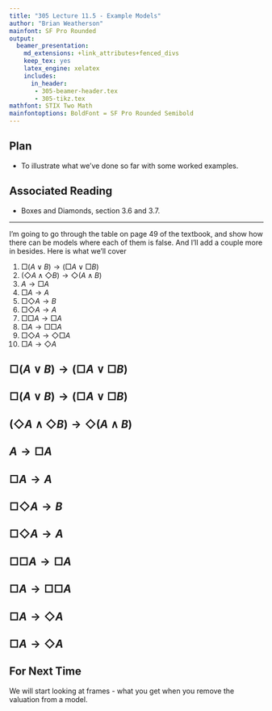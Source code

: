 ```yaml
---
title: "305 Lecture 11.5 - Example Models"
author: "Brian Weatherson"
mainfont: SF Pro Rounded
output:
  beamer_presentation:
    md_extensions: +link_attributes+fenced_divs
    keep_tex: yes
    latex_engine: xelatex
    includes:
      in_header: 
       - 305-beamer-header.tex
       - 305-tikz.tex
mathfont: STIX Two Math
mainfontoptions: BoldFont = SF Pro Rounded Semibold
---
```


## Plan

- To illustrate what we've done so far with some worked examples.

## Associated Reading

- Boxes and Diamonds, section 3.6 and 3.7.

---

I'm going to go through the table on page 49 of the textbook, and show how there can be models where each of them is false. And I'll add a couple more in besides. \pause Here is what we'll cover

1. $\Box(A \vee B) \rightarrow (\Box A \vee \Box B)$
2. $(\Diamond A \wedge \Diamond B) \rightarrow \Diamond (A \wedge B)$
3. $A \rightarrow \Box A$
4. $\Box A \rightarrow A$
5. $\Box \Diamond A \rightarrow B$
6. $\Box \Diamond A \rightarrow A$
7. $\Box \Box A \rightarrow \Box A$
8. $\Box A \rightarrow \Box \Box A$
9. $\Box \Diamond A \rightarrow \Diamond \Box A$
10. $\Box A \rightarrow \Diamond A$

## $\Box(A \vee B) \rightarrow (\Box A \vee \Box B)$

\begin{columns}
    \begin{column}{0.65\textwidth}
        \begin{tikzpicture}[scale=0.6,modal,world/.append style={minimum size=1.5cm}]
      \node[world] (w1) [label=right:$w_1$]{$A,B$}; 
      \node[world] (w2) [label=left:$w_2$, above left=of w1]{$A, \neg B$}; 
      \node[world] (w3) [label=right:$w_3$, above right=of w1] {$\neg A, B$};
      \draw[->] (w1) to (w2);
      \draw[->] (w1) to (w3);
      \draw[->] (w2) to (w1);
      \draw[->] (w3) to (w1);
      \draw[->] (w3) to (w2);
      \draw[->] (w2) to (w3);
	  \path[->] (w2) edge[reflexive above] (w2);
	  \path[->] (w3) edge[reflexive above] (w3);
	  \path[->] (w1) edge[reflexive below] (w1);
    \end{tikzpicture}
    \end{column}
    \begin{column}{0.3\textwidth}
At all points, either $A$ or $B$ is true, so $\Box(A \vee B)$ is true. \pause 

\bigskip

But $\Box A$ and $\Box B$ are false everywhere. \pause So the conditional is false everywhere.
\end{column}
\end{columns}

## $\Box(A \vee B) \rightarrow (\Box A \vee \Box B)$

\begin{columns}
    \begin{column}{0.65\textwidth}
        \begin{tikzpicture}[scale=0.6,modal,world/.append style={minimum size=1.5cm}]
      \node[world] (w1) [label=right:$w_1$]{$A,B$}; 
      \node[world] (w2) [label=left:$w_2$, above left=of w1]{$A, \neg B$}; 
      \node[world] (w3) [label=right:$w_3$, above right=of w1] {$\neg A, B$};
      \draw[->] (w1) to (w2);
      \draw[->] (w1) to (w3);
      \draw[->] (w2) to (w1);
      \draw[->] (w3) to (w1);
      \draw[->] (w3) to (w2);
      \draw[->] (w2) to (w3);
	  \path[->] (w2) edge[reflexive above] (w2);
	  \path[->] (w3) edge[reflexive above] (w3);
	  \path[->] (w1) edge[reflexive below] (w1);
    \end{tikzpicture}
    \end{column}
    \begin{column}{0.3\textwidth}
Note that this is overkill. We just need to show that the formula can be false somewhere in order to show that it is not a theorem.
\end{column}
\end{columns}

## $(\Diamond A \wedge \Diamond B) \rightarrow \Diamond (A \wedge B)$

\begin{columns}
    \begin{column}{0.65\textwidth}
        \begin{tikzpicture}[scale=0.5,modal,world/.append style={minimum size=1.5cm}]
      \node[world] (w1) [label=right:$w_1$]{$\neg A, \neg B$}; 
      \node[world] (w2) [label=left:$w_2$, above left=of w1]{$A, \neg B$}; 
      \node[world] (w3) [label=right:$w_3$, above right=of w1] {$\neg A, B$};
      \draw[->] (w1) to (w2);
      \draw[->] (w1) to (w3);
      \draw[->] (w2) to (w1);
      \draw[->] (w3) to (w1);
      \draw[->] (w3) to (w2);
      \draw[->] (w2) to (w3);
	  \path[->] (w2) edge[reflexive above] (w2);
	  \path[->] (w3) edge[reflexive above] (w3);
	  \path[->] (w1) edge[reflexive below] (w1);
    \end{tikzpicture}
    \end{column}
    \begin{column}{0.33\textwidth}

At $w_1$, we have $\Diamond A \wedge \Diamond B$ true. 

\pause \bigskip

But nowhere is $A \wedge B$ true, so $\Diamond(A \wedge B)$ is false at $w_1$. So the conditional is false. 

\pause \bigskip

Again, this is overkill.
\end{column}
\end{columns}

## $A \rightarrow \Box A$

\begin{columns}
    \begin{column}{0.45\textwidth}
        \begin{tikzpicture}[scale=0.6,modal,world/.append style={minimum size=1cm}]
      \node[world] (w1) [label=right:$w_1$]{$A$}; 
      \node[world] (w2) [label=left:$w_2$, above =of w1]{$\neg A$}; 
      \draw[->] (w1) to (w2);
    \end{tikzpicture}
    \end{column}
    \begin{column}{0.5\textwidth}
    \begin{itemize}
    \item At $w_1$ $A$ is true.
    \item But $\Box A$ is false, since $w_1$ can access $w_2$, and $A$ is false there.
    \item So $A \rightarrow \Box A$ is false.
    \end{itemize}
  \end{column}
\end{columns}
 
## $\Box A \rightarrow A$
\begin{columns}
    \begin{column}{0.45\textwidth}
        \begin{tikzpicture}[scale=0.6,modal,world/.append style={minimum size=1cm}]
      \node[world] (w1) [label=right:$w_1$]{$\neg A$}; 
      \node[world] (w2) [label=left:$w_2$, above =of w1]{$A$}; 
      \draw[->] (w1) to (w2);
    \end{tikzpicture}
    \end{column}
    \begin{column}{0.5\textwidth}
    \begin{itemize}
    \item At $w_1$ $\Box A$ is true. The only accessible world is $w_2$, and $A$ is true there.
    \item But $A$ is false there.
    \item So $\Box A \rightarrow A$ is false.
    \end{itemize}
  \end{column}
\end{columns}

## $\Box \Diamond A \rightarrow B$
\begin{columns}
    \begin{column}{0.45\textwidth}
        \begin{tikzpicture}[scale=0.6,modal,world/.append style={minimum size=1.5cm}]
      \node[world] (w1) [label=right:$w_1$]{$A, \neg B$}; 
      \node[world] (w2) [label=left:$w_2$, above =of w1]{$A, \neg B$}; 
      \draw[->] (w1) to (w2);
     \path[->] (w2) edge[reflexive above] (w2);
    \end{tikzpicture}
    \end{column}
    \begin{column}{0.5\textwidth}
    \begin{itemize}
    \item At $w_1$ $\Box \Diamond A$ is true. The only accessible world is $w_2$, and $\Diamond A$ is true there. (Why?)
    \item But $B$ is false at $w_1$.
    \item So $\Box \Diamond A \rightarrow B$ is false.
    \end{itemize}
  \end{column}
\end{columns}

## $\Box \Diamond A \rightarrow A$

\begin{columns}
    \begin{column}{0.45\textwidth}
        \begin{tikzpicture}[scale=0.6,modal,world/.append style={minimum size=1.5cm}]
      \node[world] (w1) [label=right:$w_1$]{$\neg A$}; 
      \node[world] (w2) [label=left:$w_2$, above =of w1]{$A$}; 
      \draw[->] (w1) to (w2);
     \path[->] (w2) edge[reflexive above] (w2);
     \path[->] (w1) edge[reflexive left] (w1);
    \end{tikzpicture}
    \end{column}
    \begin{column}{0.5\textwidth}
    \begin{itemize}
    \item At $w_1$ $\Box \Diamond A$ is true. At every world, $w_2$ is accessible, and $A$ is true there.
    \item But $A$ is false at $w_1$.
    \item So $\Box \Diamond A \rightarrow A$ is false at $w_1$.
    \end{itemize}
  \end{column}
\end{columns}
 
## $\Box \Box A \rightarrow \Box A$

\begin{columns}
    \begin{column}{0.45\textwidth}
        \begin{tikzpicture}[scale=0.5,modal,world/.append style={minimum size=1cm}]
      \node[world] (w1) [label=right:$w_1$]{$\neg A$}; 
      \node[world] (w2) [label=left:$w_2$, above =of w1]{$\neg A$}; 
      \node[world] (w3) [label=right:$w_3$, right =of w2]{$A$}; 
      \draw[->] (w1) to (w2);
      \draw[->] (w2) to (w3);
%     \path[->] (w2) edge[reflexive above] (w2);
%     \path[->] (w1) edge[reflexive left] (w1);
    \end{tikzpicture}
    \end{column}
    \begin{column}{0.5\textwidth}
    \begin{itemize}
    \item The only world $w_2$ can access is $w_3$, and $A$ is true there, so $\Box A$ is true at $w_2$.
    \item The only world $w_1$ can access is $w_2$, and $\Box A$ is true there, so $\Box \Box A$ is true at $w_1$.
    \item But $\Box A$ is false at $w_1$.
    \item So $\Box \Box A \rightarrow \Box A$ is false at $w_1$.
    \end{itemize}
  \end{column}
\end{columns}
 
## $\Box A \rightarrow \Box \Box A$
\begin{columns}
    \begin{column}{0.45\textwidth}
        \begin{tikzpicture}[scale=0.5,modal,world/.append style={minimum size=1cm}]
      \node[world] (w1) [label=right:$w_1$]{$A$}; 
      \node[world] (w2) [label=left:$w_2$, above =of w1]{$A$}; 
      \node[world] (w3) [label=right:$w_3$, right =of w2]{$\neg A$}; 
      \draw[->] (w1) to (w2);
      \draw[->] (w2) to (w3);
     \path[->] (w2) edge[reflexive above] (w2);
     \path[->] (w3) edge[reflexive above] (w3);
     \path[->] (w1) edge[reflexive left] (w1);
    \end{tikzpicture}
    \end{column}
    \begin{column}{0.5\textwidth}
    \begin{itemize}
    \item Since $A$ is false at $w_3$, and $w_2$ can access $w_3$, $\Box A$ is false at $w_2$.
    \item Since $\Box A$ is false at $w_2$, and $w_1$ can access $w_2$, $\Box \Box A$ is false at $w_1$.
    \item But $\Box A$ is true at $w_1$.
    \item So $\Box A \rightarrow \Box \Box A$ is false at $w_1$.
    \end{itemize}
       \end{column}
\end{columns}
 
## $\Box A \rightarrow \Diamond A$
\begin{columns}
    \begin{column}{0.45\textwidth}
        \begin{tikzpicture}[scale=0.5,modal,world/.append style={minimum size=1cm}]
      \node[world] (w1) [label=right:$w_1$]{$\neg A$}; 
      \node[world] (w2) [label=left:$w_2$, above =of w1]{$\neg A$}; 
      \node[world] (w3) [label=right:$w_3$, right =of w2]{$A$}; 
      \draw[->] (w1) to (w2);
      \draw[->] (w2) to (w3);
%     \path[->] (w2) edge[reflexive above] (w2);
%     \path[->] (w1) edge[reflexive left] (w1);
    \end{tikzpicture}
    \end{column}
    \begin{column}{0.5\textwidth}
    \begin{itemize}
    \item Focus on $w_3$.
    \item There is no accessible world where $A$ is false, so $\Box A$ is true there.
    \item But there is no accessible world where $A$ is true, so $\Diamond A$ is false there.
    \item So $\Box A \rightarrow \Diamond A$ is false there.
    \end{itemize}
\end{column}
\end{columns}
 
## $\Box A \rightarrow \Diamond A$

\begin{columns}
    \begin{column}{0.45\textwidth}
        \begin{tikzpicture}[scale=0.5,modal,world/.append style={minimum size=1cm}]
      \node[world] (w1) [label=right:$w_1$]{$\neg A$}; 
      \node[world] (w2) [label=left:$w_2$, above =of w1]{$\neg A$}; 
      \node[world] (w3) [label=right:$w_3$, right =of w2]{$A$}; 
      \draw[->] (w1) to (w2);
      \draw[->] (w2) to (w3);
%     \path[->] (w2) edge[reflexive above] (w2);
%     \path[->] (w1) edge[reflexive left] (w1);
    \end{tikzpicture}
    \end{column}
    \begin{column}{0.5\textwidth}
	Whenever there are no accessible worlds, the following two weird things happen.
    \begin{enumerate}
    \item All $\Box$-sentences (i.e., sentences that start with a $\Box$ that takes scope over the whole sentence) are true.
    \item All $\Diamond$-sentences (i.e., sentences that start with a $\Diamond$ that takes scope over the whole sentence) are false.
    \end{enumerate}
   \end{column}
\end{columns}
 
## For Next Time

We will start looking at frames - what you get when you remove the valuation from a model.